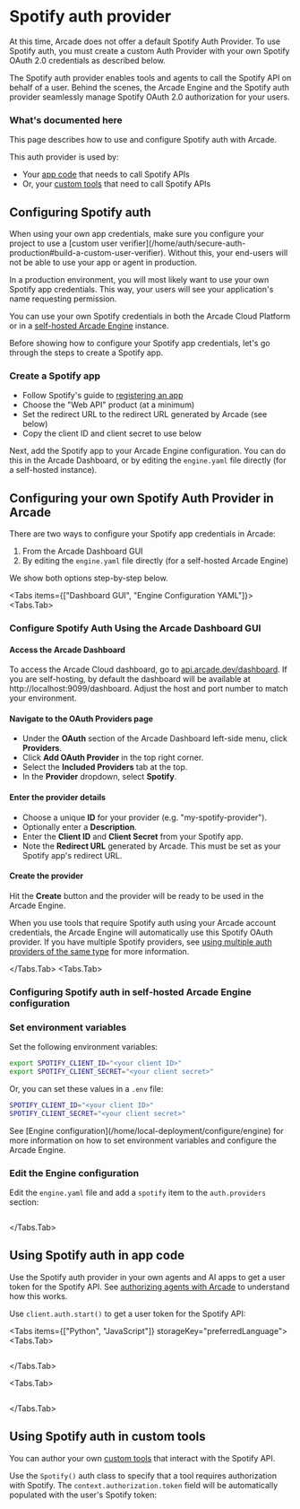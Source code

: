 
# Spotify auth provider

<Note>
  At this time, Arcade does not offer a default Spotify Auth Provider. To use
  Spotify auth, you must create a custom Auth Provider with your own Spotify
  OAuth 2.0 credentials as described below.
</Note>

The Spotify auth provider enables tools and agents to call the Spotify API on behalf of a user. Behind the scenes, the Arcade Engine and the Spotify auth provider seamlessly manage Spotify OAuth 2.0 authorization for your users.

### What's documented here

This page describes how to use and configure Spotify auth with Arcade.

This auth provider is used by:

- Your [app code](#using-spotify-auth-in-app-code) that needs to call Spotify APIs
- Or, your [custom tools](#using-spotify-auth-in-custom-tools) that need to call Spotify APIs

## Configuring Spotify auth

<Note>
  When using your own app credentials, make sure you configure your project to use a [custom user verifier](/home/auth/secure-auth-production#build-a-custom-user-verifier). Without this, your end-users will not be able to use your app or agent in production.
</Note>

In a production environment, you will most likely want to use your own Spotify app credentials. This way, your users will see your application's name requesting permission.

You can use your own Spotify credentials in both the Arcade Cloud Platform or in a [self-hosted Arcade Engine](/home/local-deployment/install/local) instance.

Before showing how to configure your Spotify app credentials, let's go through the steps to create a Spotify app.

### Create a Spotify app

- Follow Spotify's guide to [registering an app](https://developer.spotify.com/documentation/web-api/tutorials/getting-started)
- Choose the "Web API" product (at a minimum)
- Set the redirect URL to the redirect URL generated by Arcade (see below)
- Copy the client ID and client secret to use below

Next, add the Spotify app to your Arcade Engine configuration. You can do this in the Arcade Dashboard, or by editing the `engine.yaml` file directly (for a self-hosted instance).

## Configuring your own Spotify Auth Provider in Arcade

There are two ways to configure your Spotify app credentials in Arcade:

1. From the Arcade Dashboard GUI
2. By editing the `engine.yaml` file directly (for a self-hosted Arcade Engine)

We show both options step-by-step below.

<Tabs items={["Dashboard GUI", "Engine Configuration YAML"]}>
<Tabs.Tab>

### Configure Spotify Auth Using the Arcade Dashboard GUI

<Steps>

#### Access the Arcade Dashboard

To access the Arcade Cloud dashboard, go to [api.arcade.dev/dashboard](https://api.arcade.dev/dashboard). If you are self-hosting, by default the dashboard will be available at http://localhost:9099/dashboard. Adjust the host and port number to match your environment.

#### Navigate to the OAuth Providers page

- Under the **OAuth** section of the Arcade Dashboard left-side menu, click **Providers**.
- Click **Add OAuth Provider** in the top right corner.
- Select the **Included Providers** tab at the top.
- In the **Provider** dropdown, select **Spotify**.

#### Enter the provider details

- Choose a unique **ID** for your provider (e.g. "my-spotify-provider").
- Optionally enter a **Description**.
- Enter the **Client ID** and **Client Secret** from your Spotify app.
- Note the **Redirect URL** generated by Arcade. This must be set as your Spotify app's redirect URL.

#### Create the provider

Hit the **Create** button and the provider will be ready to be used in the Arcade Engine.

</Steps>

When you use tools that require Spotify auth using your Arcade account credentials, the Arcade Engine will automatically use this Spotify OAuth provider. If you have multiple Spotify providers, see [using multiple auth providers of the same type](/home/auth-providers#using-multiple-providers-of-the-same-type) for more information.

</Tabs.Tab>
<Tabs.Tab>

### Configuring Spotify auth in self-hosted Arcade Engine configuration

<Steps>

### Set environment variables

Set the following environment variables:

```bash
export SPOTIFY_CLIENT_ID="<your client ID>"
export SPOTIFY_CLIENT_SECRET="<your client secret>"
```

Or, you can set these values in a `.env` file:

```bash
SPOTIFY_CLIENT_ID="<your client ID>"
SPOTIFY_CLIENT_SECRET="<your client secret>"
```

<Tip>
  See [Engine configuration](/home/local-deployment/configure/engine) for more information on how
  to set environment variables and configure the Arcade Engine.
</Tip>

### Edit the Engine configuration

Edit the `engine.yaml` file and add a `spotify` item to the `auth.providers` section:

```yaml file=<rootDir>/examples/code/integrations/spotify/config_provider.engine.yaml {3-9}

```

</Steps>

</Tabs.Tab>
</Tabs>

## Using Spotify auth in app code

Use the Spotify auth provider in your own agents and AI apps to get a user token for the Spotify API. See [authorizing agents with Arcade](/home/auth/how-arcade-helps) to understand how this works.

Use `client.auth.start()` to get a user token for the Spotify API:

<Tabs items={["Python", "JavaScript"]} storageKey="preferredLanguage">
<Tabs.Tab>

```python file=<rootDir>/examples/code/integrations/spotify/custom_auth.py {8-12}

```

</Tabs.Tab>

<Tabs.Tab>

```javascript file=<rootDir>/examples/code/integrations/spotify/custom_auth.js {8-10}

```

</Tabs.Tab>

</Tabs>

## Using Spotify auth in custom tools

You can author your own [custom tools](/home/build-tools/create-a-toolkit) that interact with the Spotify API.

Use the `Spotify()` auth class to specify that a tool requires authorization with Spotify. The `context.authorization.token` field will be automatically populated with the user's Spotify token:

```python file=<rootDir>/examples/code/integrations/spotify/custom_tool.py {5-6,9-13,19}

```
